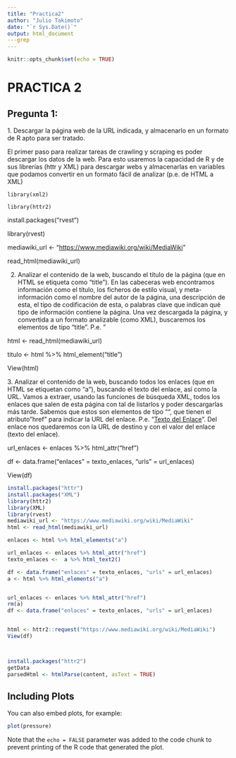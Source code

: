 ```yaml
---
title: "Practica2"
author: "Julio Takimoto"
date: "`r Sys.Date()`"
output: html_document
---grep
---
```


```r
knitr::opts_chunk$set(echo = TRUE)
```

# PRACTICA 2

## Pregunta 1:

1\. Descargar la página web de la URL indicada, y almacenarlo en un formato de R apto para ser tratado.

El primer paso para realizar tareas de crawling y scraping es poder descargar los datos de la web. Para esto usaremos la capacidad de R y de sus librerías (httr y XML) para descargar webs y almacenarlas en variables que podamos convertir en un formato fácil de analizar (p.e. de HTML a XML)

```         
library(xml2)
```

```         
library(httr2)
```

install.packages("rvest")

library(rvest)

mediawiki_url \<- "<https://www.mediawiki.org/wiki/MediaWiki>"

read_html(mediawiki_url)

2.  Analizar el contenido de la web, buscando el título de la página (que en HTML se etiqueta como "title"). En las cabeceras web encontramos información como el título, los ficheros de estilo visual, y meta-información como el nombre del autor de la página, una descripción de esta, el tipo de codificación de esta, o palabras clave que indican qué tipo de información contiene la página. Una vez descargada la página, y convertida a un formato analizable (como XML), buscaremos los elementos de tipo "title". P.e. "

html \<- read_html(mediawiki_url)

titulo \<- html %\>% html_element("title")

View(html)

3\. Analizar el contenido de la web, buscando todos los enlaces (que en HTML se etiquetan como "a"), buscando el texto del enlace, así como la URL. Vamos a extraer, usando las funciones de búsqueda XML, todos los enlaces que salen de esta página con tal de listarlos y poder descargarlas más tarde. Sabemos que estos son elementos de tipo "", que tienen el atributo"href" para indicar la URL del enlace. P.e. "[Texto del Enlace](‘enlace’)". Del enlace nos quedaremos con la URL de destino y con el valor del enlace (texto del enlace).

url_enlaces \<- enlaces %\>% html_attr("href")

df \<- data.frame("enlaces" = texto_enlaces, "urls" = url_enlaces)

View(df)

```r
install.packages("httr")
install.packages("XML")
library(httr2)
library(XML)
library(rvest)
mediawiki_url <- "https://www.mediawiki.org/wiki/MediaWiki"
html <- read_html(mediawiki_url)

enlaces <- html %>% html_elements("a")

url_enlaces <- enlaces %>% html_attr("href")
texto_enlaces <-  a %>% html_text2()

df <- data.frame("enlaces" = texto_enlaces, "urls" = url_enlaces)
a <- html %>% html_elements("a")


url_enlaces <- enlaces %>% html_attr("href")
rm(a)
df <- data.frame("enlaces" = texto_enlaces, "urls" = url_enlaces)


html <- httr2::request("https://www.mediawiki.org/wiki/MediaWiki")
View(df)



install.packages("httr2")
getData
parsedHtml <- htmlParse(content, asText = TRUE)

```

## Including Plots

You can also embed plots, for example:

```r
plot(pressure)
```

Note that the `echo = FALSE` parameter was added to the code chunk to prevent printing of the R code that generated the plot.
